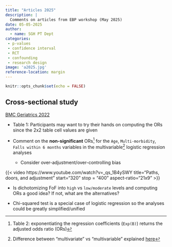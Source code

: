 ```yaml
---
title: "Articles 2025"
description: |
  Comments on articles from EBP workshop (May 2025)  
date: 05-05-2025
author:
  - name: SGH PT Dept
categories:
 - p-values
 - confidence interval
 - RCT
 - confounding
 - research design 
image: 'a2025.jpg'  
reference-location: margin
---
```




```r
knitr::opts_chunk$set(echo = FALSE)
```

## Cross-sectional study
[BMC Geriatrics 2022](https://bmcgeriatr.biomedcentral.com/articles/10.1186/s12877-022-02883-1)    

- Table 1: Participants may want to try their hands on computing the ORs since the 2x2 table cell values are given   

- Comment on the **non-significant** ORs[^1] for the `Age`, `Multi-morbidity`, `Falls within 6 months` variables in the multivariable[^2] logistic regression analyses
  - Consider over-adjustment/over-controlling bias  
  
{{< video https://www.youtube.com/watch?v=_qs_1B4ySWY
    title="Paths, doors, and adjustment"
    start="320"
    stop = "400"
    aspect-ratio="21x9" 
>}}

 


- Is dichotomizing FoF into `high` vs `low/moderate` levels and computing ORs a good idea? If not, what are the alternatives?    

- Chi-squared test is a special case of logistic regression so the analyses could be greatly simplified/unified   
 
 

[^1]: Table 2: exponentiating the regression coefficients (`Exp(B)`) returns the adjusted odds ratio (ORs)

[^2]: Difference between “multivariate” vs “multivariable” explained [here](https://pmc.ncbi.nlm.nih.gov/articles/PMC3518362/)  



 
 
